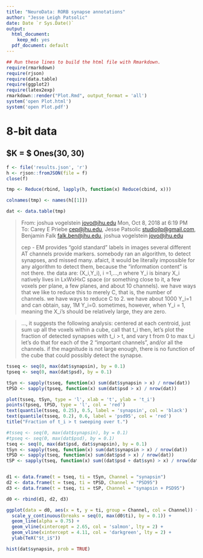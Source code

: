 ```yaml
---
title: "NeuroData: RORB synapse annotations"
author: "Jesse Leigh Patsolic"
date: Date `r Sys.Date()`
output: 
  html_document: 
    keep_md: yes
  pdf_document: default
---
```


<!--
### ### INITIAL COMMENTS HERE ###
###
### Jesse Leigh Patsolic 
### 2018 <jpatsolic@jhu.edu>
### S.D.G 
#
-->

```r
## Run these lines to build the html file with Rmarkdown.
require(rmarkdown)
require(rjson)
require(data.table)
require(ggplot2)
require(latex2exp)
rmarkdown::render("Plot.Rmd", output_format = 'all')
system('open Plot.html')
system('open Plot.pdf')
```

# 8-bit data

## $K = $ Ones$(30,30)$

```r
f <- file('results.json', 'r')
h <- rjson::fromJSON(file = f)
close(f)

tmp <- Reduce(rbind, lapply(h, function(x) Reduce(cbind, x)))

colnames(tmp) <- names(h[[1]])

dat <- data.table(tmp)
```

> From: joshua vogelstein <jovo@jhu.edu> Mon, Oct 8, 2018 at 6:19 PM 
> To: Carey E Priebe <cep@jhu.edu>, Jesse Patsolic <studiojlp@gmail.com>, Benjamin Falk <falk.ben@jhu.edu>, joshua vogelstein <jovo@jhu.edu>
>
>cep - EM provides "gold standard" labels in images several different AT channels provide markers.
>somebody ran an algorithm, to detect synapses, and missed many.
>afaict, it would be literally impossible for any algorithm to detect them, because the "information content" is not there.
>the data are: (X_i,Y_i), i =1,...,n
>where Y_i is binary
>X_i natively lives in LxWxHxC space (or something close to it, a few voxels per plane, a few planes, and about 10 channels).
>we have ways that we like to reduce this to merely C, that is, the number of channels. we have ways to reduce C to 2.
>we have about 1000 Y_i=1 and can obtain, say, 1M Y_i=0.
>sometimes, however, when Y_i = 1, meaning the X_i's should be relatively large, they are zero.


> ..., it suggests the following analysis:
>centered at each centroid, just sum up all the voxels within a cube, call that t_i
>then, let's plot the fraction of detected synapses with t_i > t, and vary t from 0 to max t_i let's do that for each of the 2 "important channels", and/or all the channels.
>if the magnitude is not large enough, there is no function of the cube that could possibly detect the synapse.
> 

```r
tsseq <- seq(0, max(dat$synapsin), by = 0.1)
tpseq <- seq(0, max(dat$psd), by = 0.1)

tSyn <- sapply(tsseq, function(x) sum(dat$synapsin > x) / nrow(dat))
tPSD <- sapply(tpseq, function(x) sum(dat$psd > x) / nrow(dat))

plot(tsseq, tSyn, type = 'l', xlab = 't', ylab = 't_i')
points(tpseq, tPSD, type = 'l', col = 'red')
text(quantile(tsseq, 0.25), 0.5, label = 'synapsin', col = 'black')
text(quantile(tsseq, 0.2), 0.6, label = 'psd95', col = 'red')
title("Fraction of t_i > t sweeping over t.")
```

```r
#tsseq <- seq(0, max(dat$synapsin), by = 0.1)
#tpseq <- seq(0, max(dat$psd), by = 0.1)
tseq <- seq(0, max(dat$psd, dat$synapsin), by = 0.1)
tSyn <- sapply(tseq, function(x) sum(dat$synapsin > x) / nrow(dat))
tPSD <- sapply(tseq, function(x) sum(dat$psd > x) / nrow(dat))
tSP <- sapply(tseq, function(x) sum((dat$psd + dat$syn) > x) / nrow(dat))


d1 <- data.frame(t = tseq, ti = tSyn, Channel = "synapsin")
d2 <- data.frame(t = tseq, ti = tPSD, Channel = "PSD95")
d3 <- data.frame(t = tseq, ti = tSP, Channel = "synapsin + PSD95")

d0 <- rbind(d1, d2, d3)

ggplot(data = d0, aes(x = t, y = ti, group = Channel, col = Channel)) + 
  scale_y_continuous(breaks = seq(0, max(d0$ti), by = 0.1)) + 
  geom_line(alpha = 0.75) + 
  geom_vline(xintercept = 2.65, col = 'salmon', lty = 2) +  
  geom_vline(xintercept = 4.11, col = 'darkgreen', lty = 2) +  
  ylab(TeX("$t_i$"))

```

```r
hist(dat$synapsin, prob = TRUE)
```



<!--
#   Time:
##  Working status:
### Comments:
####Soli Deo Gloria
--> 


